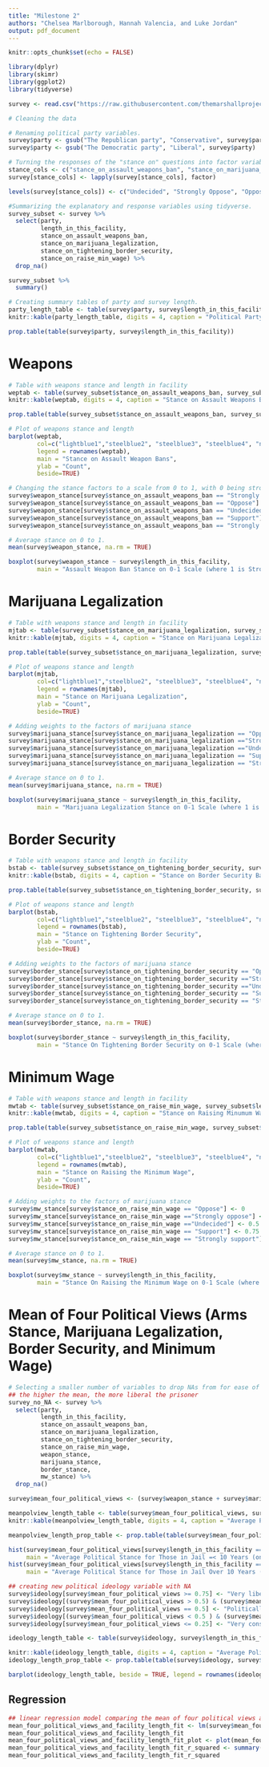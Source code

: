 ```yaml
---
title: "Milestone 2"
authors: "Chelsea Marlborough, Hannah Valencia, and Luke Jordan"
output: pdf_document
---
```


```r
knitr::opts_chunk$set(echo = FALSE)

library(dplyr)
library(skimr)
library(ggplot2)
library(tidyverse)
```

```r
survey <- read.csv("https://raw.githubusercontent.com/themarshallproject/incarcerated_survey/master/data/incarcerated_survey_responses-marshallproject_slate-march_2019.csv")
```

```r
# Cleaning the data

# Renaming political party variables.
survey$party <- gsub("The Republican party", "Conservative", survey$party)
survey$party <- gsub("The Democratic party", "Liberal", survey$party)

# Turning the responses of the "stance on" questions into factor variables
stance_cols <- c("stance_on_assault_weapons_ban", "stance_on_marijuana_legalization", "stance_on_raise_min_wage", "stance_on_tightening_border_security")
survey[stance_cols] <- lapply(survey[stance_cols], factor)

levels(survey[stance_cols]) <- c("Undecided", "Strongly Oppose", "Oppose", "Support", "Strongly Support")
```

```r
#Summarizing the explanatory and response variables using tidyverse.
survey_subset <- survey %>%
  select(party, 
         length_in_this_facility,
         stance_on_assault_weapons_ban, 
         stance_on_marijuana_legalization, 
         stance_on_tightening_border_security, 
         stance_on_raise_min_wage) %>%
  drop_na()

survey_subset %>%
  summary()
```

```r
# Creating summary tables of party and survey length.
party_length_table <- table(survey$party, survey$length_in_this_facility)
knitr::kable(party_length_table, digits = 4, caption = "Political Party of Prisoners Based on Jail Time")

prop.table(table(survey$party, survey$length_in_this_facility))
```


# Weapons

```r
# Table with weapons stance and length in facility
weptab <- table(survey_subset$stance_on_assault_weapons_ban, survey_subset$length_in_this_facility)
knitr::kable(weptab, digits = 4, caption = "Stance on Assault Weapons Ban Based on Jail Time")

prop.table(table(survey_subset$stance_on_assault_weapons_ban, survey_subset$length_in_this_facility))

# Plot of weapons stance and length
barplot(weptab, 
        col=c("lightblue1","steelblue2", "steelblue3", "steelblue4", "navy"), 
        legend = rownames(weptab),
        main = "Stance on Assault Weapon Bans",
        ylab = "Count",
        beside=TRUE)
```

```r
# Changing the stance factors to a scale from 0 to 1, with 0 being stronly oppose and 1 being strongly support.
survey$weapon_stance[survey$stance_on_assault_weapons_ban == "Strongly Oppose"] <- 0
survey$weapon_stance[survey$stance_on_assault_weapons_ban == "Oppose"] <- 0.25
survey$weapon_stance[survey$stance_on_assault_weapons_ban == "Undecided"] <- 0.5
survey$weapon_stance[survey$stance_on_assault_weapons_ban == "Support"] <- 0.75
survey$weapon_stance[survey$stance_on_assault_weapons_ban == "Strongly support"] <- 1

# Average stance on 0 to 1.
mean(survey$weapon_stance, na.rm = TRUE)
```

```r
boxplot(survey$weapon_stance ~ survey$length_in_this_facility,
        main = "Assault Weapon Ban Stance on 0-1 Scale (where 1 is Strongly Support)")
```


# Marijuana Legalization

```r
# Table with weapons stance and length in facility
mjtab <- table(survey_subset$stance_on_marijuana_legalization, survey_subset$length_in_this_facility)
knitr::kable(mjtab, digits = 4, caption = "Stance on Marijuana Legalization Based on Jail Time")

prop.table(table(survey_subset$stance_on_marijuana_legalization, survey_subset$length_in_this_facility))

# Plot of weapons stance and length
barplot(mjtab, 
        col=c("lightblue1","steelblue2", "steelblue3", "steelblue4", "navy"), 
        legend = rownames(mjtab),
        main = "Stance on Marijuana Legalization",
        ylab = "Count",
        beside=TRUE)
```

```r
# Adding weights to the factors of marijuana stance
survey$marijuana_stance[survey$stance_on_marijuana_legalization == "Oppose"] <- 0
survey$marijuana_stance[survey$stance_on_marijuana_legalization =="Strongly oppose"] <- 0.25
survey$marijuana_stance[survey$stance_on_marijuana_legalization =="Undecided"] <- 0.5
survey$marijuana_stance[survey$stance_on_marijuana_legalization == "Support"] <- 0.75
survey$marijuana_stance[survey$stance_on_marijuana_legalization == "Strongly support"] <- 1

# Average stance on 0 to 1.
mean(survey$marijuana_stance, na.rm = TRUE)
```

```r
boxplot(survey$marijuana_stance ~ survey$length_in_this_facility,
        main = "Marijuana Legalization Stance on 0-1 Scale (where 1 is Strongly Support)")
```


# Border Security

```r
# Table with weapons stance and length in facility
bstab <- table(survey_subset$stance_on_tightening_border_security, survey_subset$length_in_this_facility)
knitr::kable(bstab, digits = 4, caption = "Stance on Border Security Based on Jail Time")

prop.table(table(survey_subset$stance_on_tightening_border_security, survey_subset$length_in_this_facility))

# Plot of weapons stance and length
barplot(bstab, 
        col=c("lightblue1","steelblue2", "steelblue3", "steelblue4", "navy"), 
        legend = rownames(bstab),
        main = "Stance on Tightening Border Security",
        ylab = "Count",
        beside=TRUE)
```

```r
# Adding weights to the factors of marijuana stance
survey$border_stance[survey$stance_on_tightening_border_security == "Oppose"] <- 0
survey$border_stance[survey$stance_on_tightening_border_security =="Strongly oppose"] <- 0.25
survey$border_stance[survey$stance_on_tightening_border_security =="Undecided"] <- 0.5
survey$border_stance[survey$stance_on_tightening_border_security == "Support"] <- 0.75
survey$border_stance[survey$stance_on_tightening_border_security == "Strongly support"] <- 1

# Average stance on 0 to 1.
mean(survey$border_stance, na.rm = TRUE)
```

```r
boxplot(survey$border_stance ~ survey$length_in_this_facility,
        main = "Stance On Tightening Border Security on 0-1 Scale (where 1 is Strongly Support)")
```


# Minimum Wage

```r
# Table with weapons stance and length in facility
mwtab <- table(survey_subset$stance_on_raise_min_wage, survey_subset$length_in_this_facility)
knitr::kable(mwtab, digits = 4, caption = "Stance on Raising Minumum Wage Based on Jail Time")

prop.table(table(survey_subset$stance_on_raise_min_wage, survey_subset$length_in_this_facility))

# Plot of weapons stance and length
barplot(mwtab, 
        col=c("lightblue1","steelblue2", "steelblue3", "steelblue4", "navy"), 
        legend = rownames(mwtab),
        main = "Stance on Raising the Minimum Wage",
        ylab = "Count",
        beside=TRUE)
```

```r
# Adding weights to the factors of marijuana stance
survey$mw_stance[survey$stance_on_raise_min_wage == "Oppose"] <- 0
survey$mw_stance[survey$stance_on_raise_min_wage =="Strongly oppose"] <- 0.25
survey$mw_stance[survey$stance_on_raise_min_wage =="Undecided"] <- 0.5
survey$mw_stance[survey$stance_on_raise_min_wage == "Support"] <- 0.75
survey$mw_stance[survey$stance_on_raise_min_wage == "Strongly support"] <- 1

# Average stance on 0 to 1.
mean(survey$mw_stance, na.rm = TRUE)
```

```r
boxplot(survey$mw_stance ~ survey$length_in_this_facility,
        main = "Stance On Raising the Minimum Wage on 0-1 Scale (where 1 is Strongly Support)")
```


# Mean of Four Political Views (Arms Stance, Marijuana Legalization, Border Security, and Minimum Wage)

```r
# Selecting a smaller number of variables to drop NAs from for ease of use later on.
## the higher the mean, the more liberal the prisoner
survey_no_NA <- survey %>%
  select(party, 
         length_in_this_facility,
         stance_on_assault_weapons_ban, 
         stance_on_marijuana_legalization, 
         stance_on_tightening_border_security, 
         stance_on_raise_min_wage,
         weapon_stance,
         marijuana_stance,
         border_stance,
         mw_stance) %>%
  drop_na()

survey$mean_four_political_views <- (survey$weapon_stance + survey$marijuana_stance + survey$border_stance + survey$mw_stance) / 4

meanpolview_length_table <- table(survey$mean_four_political_views, survey$length_in_this_facility)
knitr::kable(meanpolview_length_table, digits = 4, caption = "Average Political Stance Based on Jail Time")

meanpolview_length_prop_table <- prop.table(table(survey$mean_four_political_views, survey$length_in_this_facility))

hist(survey$mean_four_political_views[survey$length_in_this_facility == "10 years or less"],
     main = "Average Political Stance for Those in Jail =< 10 Years (on 0-1 Scale)")
hist(survey$mean_four_political_views[survey$length_in_this_facility == "Over 10 years"],
     main = "Average Political Stance for Those in Jail Over 10 Years (on 0-1 Scale)")
```

```r
## creating new political ideology variable with NA
survey$ideology[survey$mean_four_political_views >= 0.75] <- "Very liberal"
survey$ideology[(survey$mean_four_political_views > 0.5) & (survey$mean_four_political_views < 0.75)] <- "Liberal"
survey$ideology[survey$mean_four_political_views == 0.5] <- "Politically neutral"
survey$ideology[(survey$mean_four_political_views < 0.5 ) & (survey$mean_four_political_views > 0.25)] <- "Conservative"
survey$ideology[survey$mean_four_political_views <= 0.25] <- "Very conservative"

ideology_length_table <- table(survey$ideology, survey$length_in_this_facility)

knitr::kable(ideology_length_table, digits = 4, caption = "Average Political Ideology Based on Jail Time")
ideology_length_prop_table <- prop.table(table(survey$ideology, survey$length_in_this_facility))

barplot(ideology_length_table, beside = TRUE, legend = rownames(ideology_length_table), main = "Average Ideology Based on Jailtime", ylab = "Counts")
```

## Regression

```r
## linear regression model comparing the mean of four political views and the length of time spent in prison with NA
mean_four_political_views_and_facility_length_fit <- lm(survey$mean_four_political_views ~ survey$length_in_this_facility)
mean_four_political_views_and_facility_length_fit
mean_four_political_views_and_facility_length_fit_plot <- plot(mean_four_political_views_and_facility_length_fit) 
mean_four_political_views_and_facility_length_fit_r_squared <- summary(mean_four_political_views_and_facility_length_fit)$r.squared
mean_four_political_views_and_facility_length_fit_r_squared
```








